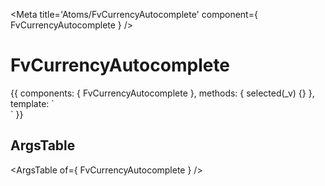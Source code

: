 
<Meta title='Atoms/FvCurrencyAutocomplete' component={ FvCurrencyAutocomplete } />

# FvCurrencyAutocomplete

<Canvas>
<Story name='Common' height='150px'>{{
  components: { FvCurrencyAutocomplete },
  methods: {
    selected(_v) {}
  },
  template: `
  <div>
    <FvCurrencyAutocomplete
      @currency:selected="selected"
    >
    </FvCurrencyAutocomplete>
  </div>`
}}</Story>
</Canvas>

## ArgsTable

<ArgsTable of={ FvCurrencyAutocomplete } />
